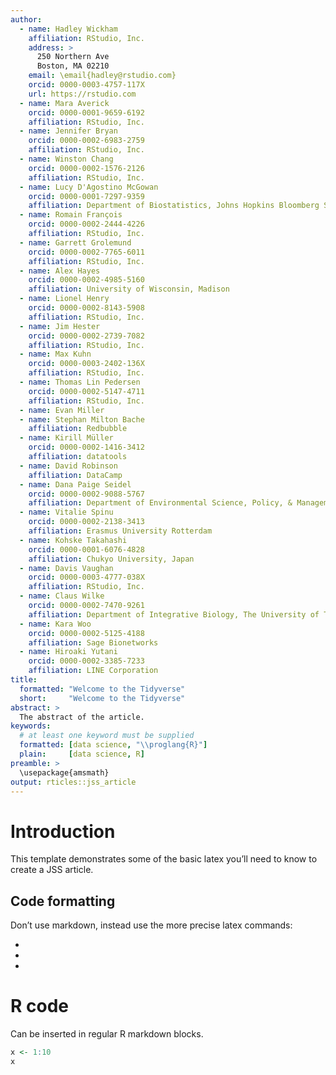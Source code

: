 ```yaml
---
author:
  - name: Hadley Wickham
    affiliation: RStudio, Inc.
    address: >
      250 Northern Ave 
      Boston, MA 02210
    email: \email{hadley@rstudio.com}
    orcid: 0000-0003-4757-117X
    url: https://rstudio.com
  - name: Mara Averick
    orcid: 0000-0001-9659-6192
    affiliation: RStudio, Inc.
  - name: Jennifer Bryan
    orcid: 0000-0002-6983-2759
    affiliation: RStudio, Inc.
  - name: Winston Chang
    orcid: 0000-0002-1576-2126
    affiliation: RStudio, Inc.
  - name: Lucy D'Agostino McGowan
    orcid: 0000-0001-7297-9359
    affiliation: Department of Biostatistics, Johns Hopkins Bloomberg School of Public Health
  - name: Romain François
    orcid: 0000-0002-2444-4226
    affiliation: RStudio, Inc.
  - name: Garrett Grolemund
    orcid: 0000-0002-7765-6011
    affiliation: RStudio, Inc.
  - name: Alex Hayes
    orcid: 0000-0002-4985-5160
    affiliation: University of Wisconsin, Madison
  - name: Lionel Henry
    orcid: 0000-0002-8143-5908
    affiliation: RStudio, Inc.
  - name: Jim Hester
    orcid: 0000-0002-2739-7082
    affiliation: RStudio, Inc.
  - name: Max Kuhn
    orcid: 0000-0003-2402-136X
    affiliation: RStudio, Inc.
  - name: Thomas Lin Pedersen
    orcid: 0000-0002-5147-4711
    affiliation: RStudio, Inc.
  - name: Evan Miller
  - name: Stephan Milton Bache
    affiliation: Redbubble
  - name: Kirill Müller
    orcid: 0000-0002-1416-3412
    affiliation: datatools
  - name: David Robinson
    affiliation: DataCamp
  - name: Dana Paige Seidel
    orcid: 0000-0002-9088-5767
    affiliation: Department of Environmental Science, Policy, & Management, University of California, Berkeley
  - name: Vitalie Spinu
    orcid: 0000-0002-2138-3413
    affiliation: Erasmus University Rotterdam
  - name: Kohske Takahashi
    orcid: 0000-0001-6076-4828
    affiliation: Chukyo University, Japan
  - name: Davis Vaughan
    orcid: 0000-0003-4777-038X
    affiliation: RStudio, Inc.
  - name: Claus Wilke
    orcid: 0000-0002-7470-9261
    affiliation: Department of Integrative Biology, The University of Texas at Austin
  - name: Kara Woo
    orcid: 0000-0002-5125-4188
    affiliation: Sage Bionetworks
  - name: Hiroaki Yutani
    orcid: 0000-0002-3385-7233
    affiliation: LINE Corporation
title:
  formatted: "Welcome to the Tidyverse"
  short:     "Welcome to the Tidyverse"
abstract: >
  The abstract of the article.
keywords:
  # at least one keyword must be supplied
  formatted: [data science, "\\proglang{R}"]
  plain:     [data science, R]
preamble: >
  \usepackage{amsmath}
output: rticles::jss_article
---
```


# Introduction

This template demonstrates some of the basic latex you'll need to know to create a JSS article.

## Code formatting

Don't use markdown, instead use the more precise latex commands:

* \proglang{Java}
* \pkg{plyr}
* \code{print("abc")}

# R code

Can be inserted in regular R markdown blocks.

```r
x <- 1:10
x
```
